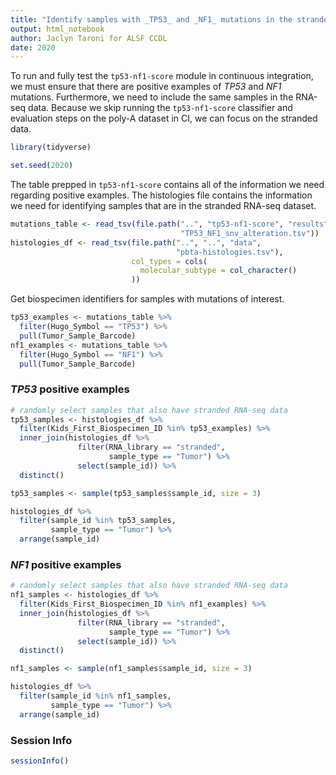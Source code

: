 ```yaml
---
title: "Identify samples with _TP53_ and _NF1_ mutations in the stranded RNA-seq dataset"
output: html_notebook
author: Jaclyn Taroni for ALSF CCDL
date: 2020
---
```


To run and fully test the `tp53-nf1-score` module in continuous integration, we must ensure that there are positive examples of _TP53_ and _NF1_ mutations.
Furthermore, we need to include the same samples in the RNA-seq data.
Because we skip running the `tp53-nf1-score` classifier and evaluation steps on the poly-A dataset in CI, we can focus on the stranded data.

```r
library(tidyverse)
```

```r
set.seed(2020)
```

The table prepped in `tp53-nf1-score` contains all of the information we need regarding positive examples.
The histologies file contains the information we need for identifying samples that are in the stranded RNA-seq dataset.

```r
mutations_table <- read_tsv(file.path("..", "tp53-nf1-score", "results", 
                                      "TP53_NF1_snv_alteration.tsv"))
histologies_df <- read_tsv(file.path("..", "..", "data", 
                                     "pbta-histologies.tsv"),
                           col_types = cols(
                             molecular_subtype = col_character()
                           ))
```

Get biospecimen identifiers for samples with mutations of interest.

```r
tp53_examples <- mutations_table %>%
  filter(Hugo_Symbol == "TP53") %>%
  pull(Tumor_Sample_Barcode)
nf1_examples <- mutations_table %>%
  filter(Hugo_Symbol == "NF1") %>%
  pull(Tumor_Sample_Barcode)
```

### _TP53_ positive examples

```r
# randomly select samples that also have stranded RNA-seq data
tp53_samples <- histologies_df %>%
  filter(Kids_First_Biospecimen_ID %in% tp53_examples) %>%
  inner_join(histologies_df %>%
               filter(RNA_library == "stranded",
                      sample_type == "Tumor") %>%
               select(sample_id)) %>%
  distinct()

tp53_samples <- sample(tp53_samples$sample_id, size = 3)
```

```r
histologies_df %>%
  filter(sample_id %in% tp53_samples,
         sample_type == "Tumor") %>%
  arrange(sample_id)
```

### _NF1_ positive examples

```r
# randomly select samples that also have stranded RNA-seq data
nf1_samples <- histologies_df %>%
  filter(Kids_First_Biospecimen_ID %in% nf1_examples) %>%
  inner_join(histologies_df %>%
               filter(RNA_library == "stranded",
                      sample_type == "Tumor") %>%
               select(sample_id)) %>%
  distinct()

nf1_samples <- sample(nf1_samples$sample_id, size = 3)
```

```r
histologies_df %>%
  filter(sample_id %in% nf1_samples,
         sample_type == "Tumor") %>%
  arrange(sample_id)
```

### Session Info

```r
sessionInfo()
```

